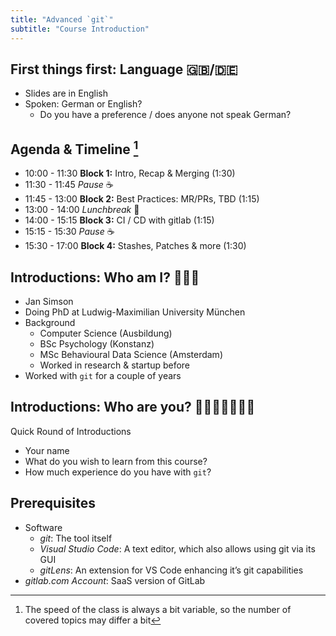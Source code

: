 ```yaml
---
title: "Advanced `git`"
subtitle: "Course Introduction"
---
```


## First things first: Language 🇬🇧/🇩🇪

::: {.nonincremental}

- Slides are in English
- Spoken: German or English?
  - Do you have a preference / does anyone not speak German?

:::

## Agenda & Timeline [^1]

::: {.nonincremental}

- 10:00 - 11:30 **Block 1:** Intro, Recap & Merging (1:30)
- 11:30 - 11:45 *Pause* ☕️
- 11:45 - 13:00 **Block 2:** Best Practices: MR/PRs, TBD (1:15)
- 13:00 - 14:00 *Lunchbreak* 🍲
- 14:00 - 15:15 **Block 3:** CI / CD with gitlab (1:15)
- 15:15 - 15:30 *Pause* ☕️
- 15:30 - 17:00 **Block 4:** Stashes, Patches & more (1:30)

:::

[^1]: The speed of the class is always a bit variable, so the number of covered topics may differ a bit

## Introductions: Who am I? 🙋🏼‍♂️

- Jan Simson
- Doing PhD at Ludwig-Maximilian University München
- Background
  - Computer Science (Ausbildung)
  - BSc Psychology (Konstanz)
  - MSc Behavioural Data Science (Amsterdam)
  - Worked in research & startup before
- Worked with `git` for a couple of years

## Introductions: Who are you? 🙋🏻‍♀️🙋🏽‍♂️🙋  {background-color="black"}

Quick Round of Introductions

::: {.nonincremental}

- Your name
- What do you wish to learn from this course?
- How much experience do you have with `git`?

:::

## Prerequisites

- Software
  - *git*: The tool itself
  - *Visual Studio Code*: A text editor, which also allows using git via its GUI
  - *gitLens*: An extension for VS Code enhancing it's git capabilities

- *gitlab.com Account*: SaaS version of GitLab
